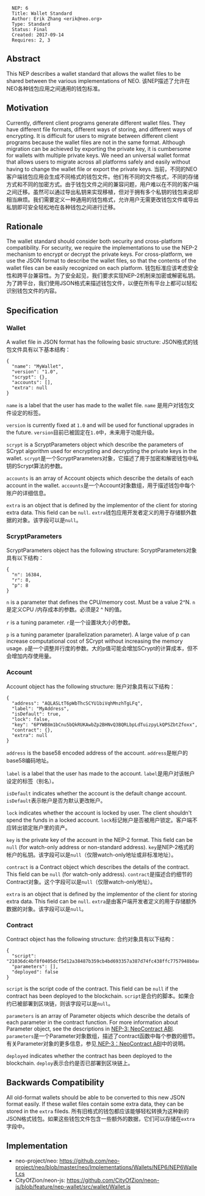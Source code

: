 <pre>
  NEP: 6
  Title: Wallet Standard
  Author: Erik Zhang <erik@neo.org>
  Type: Standard
  Status: Final
  Created: 2017-09-14
  Requires: 2, 3
</pre>

==Abstract==

This NEP describes a wallet standard that allows the wallet files to be shared between the various implementations of NEO.
该NEP描述了允许在NEO各种钱包应用之间通用的钱包标准。

==Motivation==

Currently, different client programs generate different wallet files. They have different file formats, different ways of storing, and different ways of encrypting. It is difficult for users to migrate between different client programs because the wallet files are not in the same format. Although migration can be achieved by exporting the private key, it is cumbersome for wallets with multiple private keys. We need an universal wallet format that allows users to migrate across all platforms safely and easily without having to change the wallet file or export the private keys.
当前，不同的NEO客户端钱包应用会生成不同格式的钱包文件。他们有不同的文件格式，不同的存储方式和不同的加密方式。由于钱包文件之间的兼容问题，用户难以在不同的客户端之间迁移。虽然可以通过导出私钥来实现移植，但对于拥有多个私钥的钱包来说却相当麻烦。我们需要定义一种通用的钱包格式，允许用户无需更改钱包文件或导出私钥即可安全轻松地在各种钱包之间进行迁移。

==Rationale==

The wallet standard should consider both security and cross-platform compatibility. For security, we require the implementations to use the NEP-2 mechanism to encrypt or decrypt the private keys. For cross-platform, we use the JSON format to describe the wallet files, so that the contents of the wallet files can be easily recognized on each platform.
钱包标准应该考虑安全性和跨平台兼容性。为了安全起见，我们要求实现NEP-2机制来加密或解密私钥。为了跨平台，我们使用JSON格式来描述钱包文件，以便在所有平台上都可以轻松识别钱包文件的内容。

==Specification==

===Wallet===

A wallet file in JSON format has the following basic structure:
JSON格式的钱包文件具有以下基本结构：

<pre>
{
  "name": "MyWallet",
  "version": "1.0",
  "scrypt": {},
  "accounts": [],
  "extra": null
}
</pre>

<code>name</code> is a label that the user has made to the wallet file.
<code> name </code> 是用户对钱包文件设定的标签。

<code>version</code> is currently fixed at <code>1.0</code> and will be used for functional upgrades in the future.
<code> version </code>目前已被固定在<code> 1.0 </code>中，未来用于功能升级。

<code>scrypt</code> is a ScryptParameters object which describe the parameters of SCrypt algorithm used for encrypting and decrypting the private keys in the wallet.
<code> scrypt </code>是一个ScryptParameters对象，它描述了用于加密和解密钱包中私钥的Scrypt算法的参数。

<code>accounts</code> is an array of Account objects which describe the details of each account in the wallet.
<code> accounts </code>是一个Account对象数组，用于描述钱包中每个账户的详细信息。

<code>extra</code> is an object that is defined by the implementor of the client for storing extra data. This field can be <code>null</code>.
<code> extra </code>钱包应用开发者定义的用于存储额外数据的对象。该字段可以是<code> null </code>。

===ScryptParameters===

ScryptParameters object has the following structure:
ScryptParameters对象具有以下结构：

<pre>
{
  "n": 16384,
  "r": 8,
  "p": 8
}
</pre>

<code>n</code> is a parameter that defines the CPU/memory cost. Must be a value 2^N.
<code> n </code> 是定义CPU /内存成本的参数。必须是2 ^ N的值。

<code>r</code> is a tuning parameter.
<code> r </code>是一个设置块大小的参数。

<code>p</code> is a tuning parameter (parallelization parameter). A large value of p can increase computational cost of SCrypt without increasing the memory usage.
<code> p </code>是一个调整并行度的参数。大的p值可能会增加SCrypt的计算成本，但不会增加内存使用量。

===Account===

Account object has the following structure:
账户对象具有以下结构：

<pre>
{
  "address": "AQLASLtT6pWbThcSCYU1biVqhMnzhTgLFq",
  "label": "MyAddress",
  "isDefault": true,
  "lock": false,
  "key": "6PYWB8m1bCnu5bQkRUKAwbZp2BHNvQ3BQRLbpLdTuizpyLkQPSZbtZfoxx",
  "contract": {},
  "extra": null
}
</pre>

<code>address</code> is the base58 encoded address of the account.
<code> address </code>是帐户的base58编码地址。

<code>label</code> is a label that the user has made to the account.
<code> label </code>是用户对该帐户设定的标签（别名）。

<code>isDefault</code> indicates whether the account is the default change account.
<code> isDefault </code>表示帐户是否为默认更改帐户。

<code>lock</code> indicates whether the account is locked by user. The client shouldn't spend the funds in a locked account.
<code> lock </code>标记帐户是否被用户锁定。客户端不应转出锁定账户里的资产。

<code>key</code> is the private key of the account in the NEP-2 format. This field can be <code>null</code> (for watch-only address or non-standard address).
<code> key </code>是NEP-2格式的帐户的私钥。该字段可以是<code> null </code>（仅限watch-only地址或非标准地址）。

<code>contract</code> is a Contract object which describes the details of the contract. This field can be <code>null</code> (for watch-only address).
<code> contract </code>是描述合约细节的Contract对象。这个字段可以是<code> null </code>（仅限watch-only地址）。

<code>extra</code> is an object that is defined by the implementor of the client for storing extra data. This field can be <code>null</code>.
<code> extra </code>是由客户端开发者定义的用于存储额外数据的对象。该字段可以是<code> null </code>。

===Contract===

Contract object has the following structure:
合约对象具有以下结构：

<pre>
{
  "script": "21036dc4bf8f0405dcf5d12a38487b359cb4bd693357a387d74fc438ffc7757948b0ac",
  "parameters": [],
  "deployed": false
}
</pre>

<code>script</code> is the script code of the contract. This field can be <code>null</code> if the contract has been deployed to the blockchain.
<code> script </code>是合约的脚本。如果合约已被部署到区块链，则该字段可以是<code> null </code>。

<code>parameters</code> is an array of Parameter objects which describe the details of each parameter in the contract function. For more information about Parameter object, see the descriptions in [[nep-3.mediawiki|NEP-3: NeoContract ABI]].
<code> parameters </code>是一个Parameter对象数组，描述了contract函数中每个参数的细节。有关Parameter对象的更多信息，参见[[nep-3.mediawiki | NEP-3：NeoContract ABI]]中的说明。

<code>deployed</code> indicates whether the contract has been deployed to the blockchain.
<code> deploy </code>表示合约是否已部署到区块链上。

==Backwards Compatibility==

All old-format wallets should be able to be converted to this new JSON format easily. If these wallet files contain some extra data, they can be stored in the <code>extra</code> fileds.
所有旧格式的钱包都应该能够轻松转换为这种新的JSON格式钱包。如果这些钱包文件包含一些额外的数据，它们可以存储在<code> extra </code>字段中。

==Implementation==

*neo-project/neo: https://github.com/neo-project/neo/blob/master/neo/Implementations/Wallets/NEP6/NEP6Wallet.cs
*CityOfZion/neon-js: https://github.com/CityOfZion/neon-js/blob/feature/nep-wallet/src/wallet/Wallet.js
